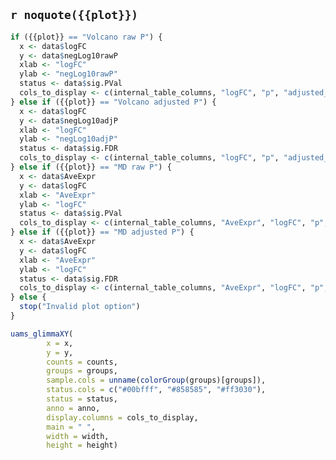 ## `r noquote({{plot}})`

```r
if ({{plot}} == "Volcano raw P") {
  x <- data$logFC
  y <- data$negLog10rawP
  xlab <- "logFC"
  ylab <- "negLog10rawP"
  status <- data$sig.PVal
  cols_to_display <- c(internal_table_columns, "logFC", "p", "adjusted_p")
} else if ({{plot}} == "Volcano adjusted P") {
  x <- data$logFC
  y <- data$negLog10adjP
  xlab <- "logFC"
  ylab <- "negLog10adjP"
  status <- data$sig.FDR
  cols_to_display <- c(internal_table_columns, "logFC", "p", "adjusted_p")
} else if ({{plot}} == "MD raw P") {
  x <- data$AveExpr
  y <- data$logFC
  xlab <- "AveExpr"
  ylab <- "logFC"
  status <- data$sig.PVal
  cols_to_display <- c(internal_table_columns, "AveExpr", "logFC", "p", "adjusted_p")
} else if ({{plot}} == "MD adjusted P") {
  x <- data$AveExpr
  y <- data$logFC
  xlab <- "AveExpr"
  ylab <- "logFC"
  status <- data$sig.FDR
  cols_to_display <- c(internal_table_columns, "AveExpr", "logFC", "p", "adjusted_p")
} else {
  stop("Invalid plot option")
}

uams_glimmaXY(
        x = x,
        y = y,
        counts = counts,
        groups = groups,
        sample.cols = unname(colorGroup(groups)[groups]),
        status.cols = c("#00bfff", "#858585", "#ff3030"),
        status = status,
        anno = anno,
        display.columns = cols_to_display,
        main = " ",
        width = width,
        height = height)
```
